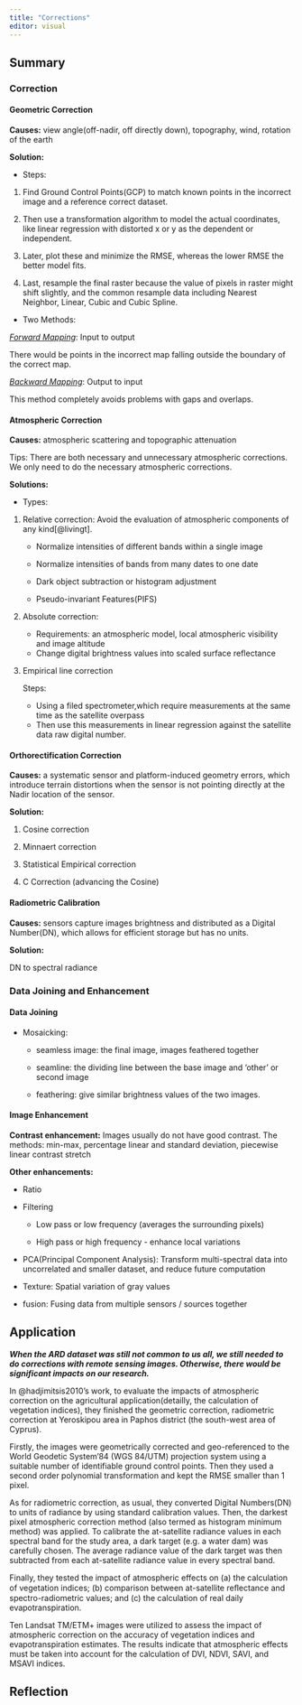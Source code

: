 ```yaml
---
title: "Corrections"
editor: visual
---
```


## Summary

### Correction

#### Geometric Correction

**Causes:** view angle(off-nadir, off directly down), topography, wind, rotation of the earth

**Solution:**

-   Steps:

1.  Find Ground Control Points(GCP) to match known points in the incorrect image and a reference correct dataset.

2.  Then use a transformation algorithm to model the actual coordinates, like linear regression with distorted x or y as the dependent or independent.

3.  Later, plot these and minimize the RMSE, whereas the lower RMSE the better model fits.

4.  Last, resample the final raster because the value of pixels in raster might shift slightly, and the common resample data including Nearest Neighbor, Linear, Cubic and Cubic Spline.

-   Two Methods:

[*Forward Mapping*]{.underline}: Input to output

There would be points in the incorrect map falling outside the boundary of the correct map.

[*Backward Mapping*]{.underline}: Output to input

This method completely avoids problems with gaps and overlaps.

#### Atmospheric Correction

**Causes:** atmospheric scattering and topographic attenuation

Tips: There are both necessary and unnecessary atmospheric corrections. We only need to do the necessary atmospheric corrections.

**Solutions:**

-   Types:

1.  Relative correction: Avoid the evaluation of atmospheric components of any kind[@livingt].

    -   Normalize intensities of different bands within a single image

    -   Normalize intensities of bands from many dates to one date

    -   Dark object subtraction or histogram adjustment

    -   Pseudo-invariant Features(PIFS)

2.  Absolute correction:

    -   Requirements: an atmospheric model, local atmospheric visibility and image altitude
    -   Change digital brightness values into scaled surface reflectance

3.  Empirical line correction

    Steps:

    -   Using a filed spectrometer,which require measurements at the same time as the satellite overpass
    -   Then use this measurements in linear regression against the satellite data raw digital number.

#### Orthorectification Correction

**Causes:** a systematic sensor and platform-induced geometry errors, which introduce terrain distortions when the sensor is not pointing directly at the Nadir location of the sensor.

**Solution:**

1.  Cosine correction

2.  Minnaert correction

3.  Statistical Empirical correction

4.  C Correction (advancing the Cosine)

#### Radiometric Calibration

**Causes:** sensors capture images brightness and distributed as a Digital Number(DN), which allows for efficient storage but has no units.

**Solution:**

DN to spectral radiance

### Data Joining and Enhancement

#### Data Joining

-   Mosaicking:

    -   seamless image: the final image, images feathered together

    -   seamline: the dividing line between the base image and 'other' or second image

    -   feathering: give similar brightness values of the two images.

#### Image Enhancement

**Contrast enhancement:** Images usually do not have good contrast. The methods: min-max, percentage linear and standard deviation, piecewise linear contrast stretch

**Other enhancements:**

-   Ratio

-   Filtering

    -   Low pass or low frequency (averages the surrounding pixels)

    -   High pass or high frequency - enhance local variations

-   PCA(Principal Component Analysis): Transform multi-spectral data into uncorrelated and smaller dataset, and reduce future computation

-   Texture: Spatial variation of gray values

-   fusion: Fusing data from multiple sensors / sources together

## Application

***When the ARD dataset was still not common to us all, we still needed to do corrections with remote sensing images. Otherwise, there would be significant impacts on our research.***

In @hadjimitsis2010's work, to evaluate the impacts of atmospheric correction on the agricultural application(detailly, the calculation of vegetation indices), they finished the geometric correction, radiometric correction at Yeroskipou area in Paphos district (the south-west area of Cyprus).

Firstly, the images were geometrically corrected and geo-referenced to the World Geodetic System'84 (WGS 84/UTM) projection system using a suitable number of identifiable ground control points. Then they used a second order polynomial transformation and kept the RMSE smaller than 1 pixel.

As for radiometric correction, as usual, they converted Digital Numbers(DN) to units of radiance by using standard calibration values. Then, the darkest pixel atmospheric correction method (also termed as histogram minimum method) was applied. To calibrate the at-satellite radiance values in each spectral band for the study area, a dark target (e.g. a water dam) was carefully chosen. The average radiance value of the dark target was then subtracted from each at-satellite radiance value in every spectral band.

Finally, they tested the impact of atmospheric effects on (a) the calculation of vegetation indices; (b) comparison between at-satellite reﬂectance and spectro-radiometric values; and (c) the calculation of real daily evapotranspiration.

Ten Landsat TM/ETM+ images were utilized to assess the impact of atmospheric correction on the accuracy of vegetation indices and evapotranspiration estimates. The results indicate that atmospheric effects must be taken into account for the calculation of DVI, NDVI, SAVI, and MSAVI indices.

## Reflection
